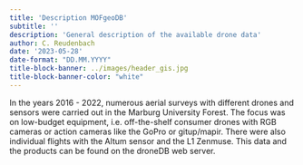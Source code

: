 ```yaml
---
title: 'Description MOFgeoDB'
subtitle: ''
description: 'General description of the available drone data'
author: C. Reudenbach
date: '2023-05-28'
date-format: "DD.MM.YYYY"
title-block-banner: ../images/header_gis.jpg
title-block-banner-color: "white"
---
```




In the years 2016 - 2022, numerous aerial surveys with different drones and sensors were carried out in the Marburg University Forest.  The focus was on low-budget equipment, i.e. off-the-shelf consumer drones with RGB cameras or action cameras like the GoPro or gitup/mapir. There were also individual flights with the Altum sensor and the L1 Zenmuse. 
This data and the products can be found on the droneDB web server. 